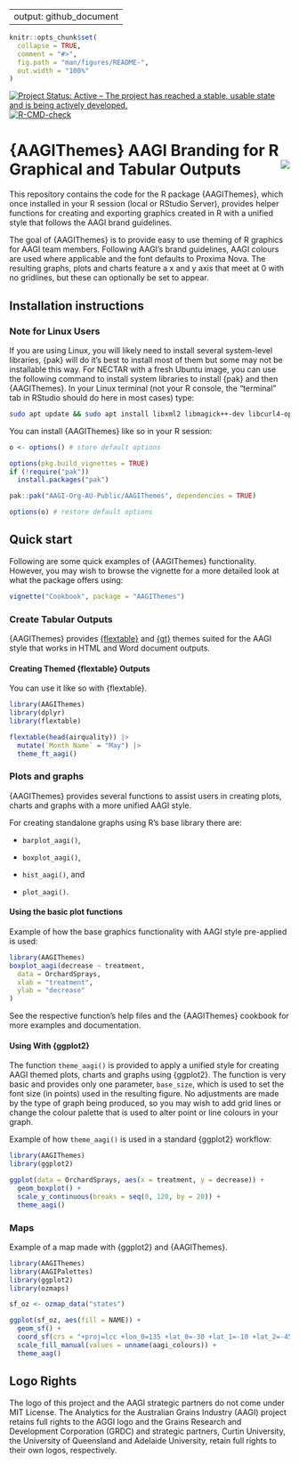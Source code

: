 
---
output: github_document
---

<!-- README.md is generated from README.Rmd. Please edit that file -->

```r
knitr::opts_chunk$set(
  collapse = TRUE,
  comment = "#>",
  fig.path = "man/figures/README-",
  out.width = "100%"
)
```

<!-- badges: start -->
[![Project Status: Active – The project has reached a stable, usable state and is being actively developed.](https://www.repostatus.org/badges/latest/active.svg)](https://www.repostatus.org/#active)
[![R-CMD-check](https://github.com/AAGI-Org-AU-Public/AAGIThemes/actions/workflows/R-CMD-check.yaml/badge.svg)](https://github.com/AAGI-Org-AU-Public/AAGIThemes/actions/workflows/R-CMD-check.yaml)
<!-- badges: end -->

# {AAGIThemes} AAGI Branding for R Graphical and Tabular Outputs <img align="right" src="man/figures/logo.png">

This repository contains the code for the R package {AAGIThemes}, which once installed in your R session (local or RStudio Server), provides helper functions for creating and exporting graphics created in R with a unified style that follows the AAGI brand guidelines.

The goal of {AAGIThemes} is to provide easy to use theming of R graphics for AAGI team members.
Following AAGI's brand guidelines, AAGI colours are used where applicable and the font defaults to Proxima Nova.
The resulting graphs, plots and charts feature a x and y axis that meet at 0 with no gridlines, but these can optionally be set to appear.

## Installation instructions

### Note for Linux Users

If you are using Linux, you will likely need to install several system-level libraries, {pak} will do it's best to install most of them but some may not be installable this way.
For NECTAR with a fresh Ubuntu image, you can use the following command to install system libraries to install {pak} and then {AAGIThemes}.
In your Linux terminal (not your R console, the "terminal" tab in RStudio should do here in most cases) type:

```bash
sudo apt update && sudo apt install libxml2 libmagick++-dev libcurl4-openssl-dev libcairo2-dev gsfonts pandoc libcairo2-dev libfontconfig1-dev libfreetype6-dev pandoc libmagick++-dev gsfonts libtiff-dev librsvg2-dev libgdal-dev gdal-bin libgeos-dev libproj-dev libsqlite3-dev libfribidi-dev libharfbuzz-dev libudunits2-dev libxml2-dev ttf-mscorefonts-installer
```

You can install {AAGIThemes} like so in your R session:

```r
o <- options() # store default options

options(pkg.build_vignettes = TRUE)
if (!require("pak"))
  install.packages("pak")

pak::pak("AAGI-Org-AU-Public/AAGIThemes", dependencies = TRUE)

options(o) # restore default options
```

## Quick start

Following are some quick examples of {AAGIThemes} functionality.
However, you may wish to browse the vignette for a more detailed look at what the package offers using:

```r
vignette("Cookbook", package = "AAGIThemes")
```

### Create Tabular Outputs

{AAGIThemes} provides [{flextable}](https://davidgohel.github.io/flextable/) and [{gt}](https://gt.rstudio.com) themes suited for the AAGI style that works in HTML and Word document outputs.

#### Creating Themed {flextable} Outputs

You can use it like so with {flextable}.

```r
library(AAGIThemes)
library(dplyr)
library(flextable)

flextable(head(airquality)) |>
  mutate(`Month Name` = "May") |>
  theme_ft_aagi()
```

### Plots and graphs

{AAGIThemes} provides several functions to assist users in creating plots, charts and graphs with a more unified AAGI style.

For creating standalone graphs using R's base library there are:

  * `barplot_aagi()`,

  * `boxplot_aagi()`,

  * `hist_aagi()`, and

  * `plot_aagi()`.

#### Using the basic plot functions

Example of how the base graphics functionality with AAGI style pre-applied is used:

```r
library(AAGIThemes)
boxplot_aagi(decrease ~ treatment,
  data = OrchardSprays,
  xlab = "treatment",
  ylab = "decrease"
)
```

See the respective function's help files and the {AAGIThemes} cookbook for more examples and documentation.

#### Using With {ggplot2}

The function `theme_aagi()` is provided to apply a unified style for creating AAGI themed plots, charts and graphs using {ggplot2}.
The function is very basic and provides only one parameter, `base_size`, which is used to set the font size (in points) used in the resulting figure.
No adjustments are made by the type of graph being produced, so you may wish to add grid lines or change the colour palette that is used to alter point or line colours in your graph.

Example of how `theme_aagi()` is used in a standard {ggplot2} workflow:

```r
library(AAGIThemes)
library(ggplot2)

ggplot(data = OrchardSprays, aes(x = treatment, y = decrease)) +
  geom_boxplot() +
  scale_y_continuous(breaks = seq(0, 120, by = 20)) +
  theme_aagi()
```

### Maps

Example of a map made with {ggplot2} and {AAGIThemes}.

```r
library(AAGIThemes)
library(AAGIPalettes)
library(ggplot2)
library(ozmaps)

sf_oz <- ozmap_data("states")

ggplot(sf_oz, aes(fill = NAME)) +
  geom_sf() +
  coord_sf(crs = "+proj=lcc +lon_0=135 +lat_0=-30 +lat_1=-10 +lat_2=-45 +datum=WGS84") +
  scale_fill_manual(values = unname(aagi_colours)) +
  theme_aag()
```

## Logo Rights

The logo of this project and the AAGI strategic partners do not come under MIT License.
The Analytics for the Australian Grains Industry (AAGI) project retains full rights to the AGGI logo and the Grains Research and Development Corporation (GRDC) and strategic partners, Curtin University, the University of Queensland and Adelaide University, retain full rights to their own logos, respectively.
